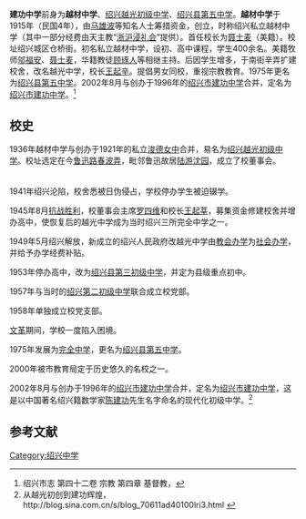 '''建功中学'''前身为'''越材中学'''、[[绍兴越光初级中学|绍兴越光初级中学]]、[[绍兴县第五中学|绍兴县第五中学]]。'''越材中学'''于1915年（民国4年），由[[马雄波|马雄波]]等知名人士筹措资金，创立，时称绍兴私立越材中学（其中一部分经费由天主教“[[浙沪浸礼会|浙沪浸礼会]]”提供）。首任校长为[[聂士麦|聂士麦]]（美籍）。校址绍兴城区仓桥街。初名私立越材中学，设初、高中课程，学生400余名。美籍牧师[[邬福安|邬福安]]、[[聂士麦|聂士麦]]，华籍教徒[[顾琢人|顾琢人]]等相继主持。后因学生增多，于南街辛弄扩建校舍，改名越光中学，校长[[王起辛|王起辛]]。提倡男女同校，重视宗教教育。1975年更名为[[绍兴县第五中学|绍兴县第五中学]]。2002年8月与创办于1996年的[[绍兴市建功中学|绍兴市建功中学]]合并，定名为[[绍兴市建功中学|绍兴市建功中学]]。<ref>绍兴市志 第四十二卷 宗教 第四章 基督教，{{cite web |url=http://www.sx.gov.cn/20050411002106/ |title=存档副本 |accessdate=2012-03-13 |deadurl=yes |archiveurl=https://web.archive.org/web/20120606135348/http://www.sx.gov.cn/20050411002106/ |archivedate=2012-06-06 }}</ref>

==校史==
1936年越材中学与创办于1921年的私立[[浚德女中|浚德女中]]合并，易名为[[绍兴越光初级中学|绍兴越光初级中学]]。校址选定在今[[鲁迅路|鲁迅路]][[春波弄|春波弄]]，毗邻鲁迅故居[[陆游沈园|陆游沈园]]，成立了校董事会。 　　

1941年绍兴沦陷，校舍悉被日伪侵占，学校停办学生被迫辍学。

1945年8月[[抗战胜利|抗战胜利]]，校董事会主席[[罗四维|罗四维]]和校长[[王起莘|王起莘]]，募集资金修建校舍并增办高中，使恢复后的越光中学成为当时绍兴三所完全中学之一。 

1949年5月绍兴解放，新成立的绍兴人民政府改越光中学由[[教会办学|教会办学]]为[[社会办学|社会办学]]，并给予办学经费补贴。

1953年停办高中，改为[[绍兴县第三初级中学|绍兴县第三初级中学]]，并定为县级重点初中。

1957年与当时的[[绍兴第二初级中学|绍兴第二初级中学]]联合成立校党部。

1958年单独成立校党支部。

[[文革|文革]]期间，学校一度陷入困境。

1975年发展为[[完全中学|完全中学]]，更名为[[绍兴县第五中学|绍兴县第五中学]]。

2000年被市教育局定于历史悠久的名校之一。

2002年8月与创办于1996年的[[绍兴市建功中学|绍兴市建功中学]]合并，定名为[[绍兴市建功中学|绍兴市建功中学]]，这是以中国著名绍兴籍数学家[[陈建功|陈建功]]先生名字命名的现代化初级中学。<ref>从越光初创到建功辉煌，http://blog.sina.com.cn/s/blog_70611ad40100lri3.html {{Wayback|url=http://blog.sina.com.cn/s/blog_70611ad40100lri3.html |date=20160304125645 }}</ref>

== 参考文献 ==
<references/>
[[Category:绍兴中学|Category:绍兴中学]]